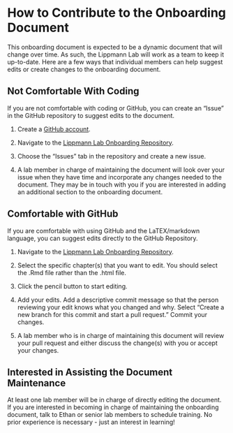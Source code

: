# How to Contribute to the Onboarding Document {#contribute}
This onboarding document is expected to be a dynamic document that will change over time. As such, the Lippmann Lab will work as a team to keep it up-to-date. Here are a few ways that individual members can help suggest edits or create changes to the onboarding document. 

## Not Comfortable With Coding
If you are not comfortable with coding or GitHub, you can create an "Issue" in the GitHub repository to suggest edits to the document. 

1. Create a [GitHub account](https://github.com/). 

2. Navigate to the [Lippmann Lab Onboarding Repository](https://github.com/LippmannLab/Lippmann-Lab-Onboarding). 

3. Choose the "Issues" tab in the repository and create a new issue. 

4. A lab member in charge of maintaining the document will look over your issue when they have time and incorporate any changes needed to the document. They may be in touch with you if you are interested in adding an additional section to the onboarding document. 

## Comfortable with GitHub
If you are comfortable with using GitHub and the LaTEX/markdown language, you can suggest edits directly to the GitHub Repository. 

1. Navigate to the [Lippmann Lab Onboarding Repository](https://github.com/LippmannLab/Lippmann-Lab-Onboarding). 

2. Select the specific chapter(s) that you want to edit. You should select the .Rmd file rather than the .html file.  

3. Click the pencil button to start editing. 

4. Add your edits. Add a descriptive commit message so that the person reviewing your edit knows what you changed and why. Select "Create a new branch for this commit and start a pull request." Commit your changes. 

5. A lab member who is in charge of maintaining this document will review your pull request and either discuss the change(s) with you or accept your changes. 

## Interested in Assisting the Document Maintenance 
At least one lab member will be in charge of directly editing the document. If you are interested in becoming in charge of maintaining the onboarding document, talk to Ethan or senior lab members to schedule training. No prior experience is necessary - just an interest in learning!
